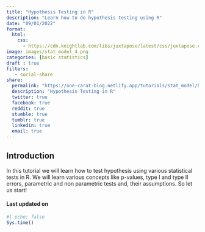 ```yaml
---
title: "Hypothesis Testing in R"
description: "Learn how to do hypothesis testing using R"
date: "09/01/2022"
format:
  html:
    css:
      - https://cdn.knightlab.com/libs/juxtapose/latest/css/juxtapose.css
image: images/stat_model_4.png
categories: [basic statistics]
draft : true
filters:
   - social-share
share:
  permalink: "https://one-carat-blog.netlify.app/tutorials/stat_model/hypothesis_testing.html"
  description: "Hypothesis Testing in R"
  twitter: true
  facebook: true
  reddit: true
  stumble: true
  tumblr: true
  linkedin: true
  email: true
---
```


## Introduction

In this tutorial we will learn how to test hypothesis using various statistical tests in R. We will learn various concepts like p-values, type I and type II errors, parametric and non parametric tests and, their assumptions. So let us start!



#### Last updated on {.unnumbered .unlisted .appendix}

```r
#| echo: false
Sys.time()
```

<!-- Do not forget to put flag counter -->